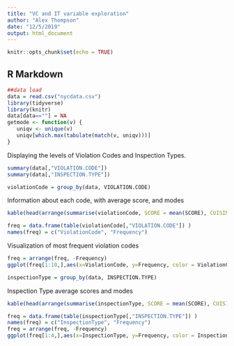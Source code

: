 ---
title: "VC and IT variable exploration"
author: "Alex Thompson"
date: "12/5/2019"
output: html_document
---

```{r setup, include=FALSE}
knitr::opts_chunk$set(echo = TRUE)
```

## R Markdown

```{r message=FALSE, warning=FALSE, include=FALSE}
##data load
data = read.csv("nycdata.csv")
library(tidyverse)
library(knitr)
data[data==""] = NA
getmode <- function(v) {
   uniqv <- unique(v)
   uniqv[which.max(tabulate(match(v, uniqv)))]
}
```

Displaying the levels of Violation Codes and Inspection Types.

```{r echo=FALSE}
summary(data[,"VIOLATION.CODE"])
summary(data[,"INSPECTION.TYPE"])
```

```{r include=FALSE}
violationCode = group_by(data, VIOLATION.CODE)
```

Information about each code, with average score, and modes

```{r echo=FALSE}
kable(head(arrange(summarise(violationCode, SCORE = mean(SCORE), CUISINE.DESCRIPTION = getmode(CUISINE.DESCRIPTION), BORO = getmode(BORO), INSPECTION.TYPE = getmode(INSPECTION.TYPE)),SCORE),20))
```

```{r include=FALSE}
freq = data.frame(table(violationCode[,"VIOLATION.CODE"]) )
names(freq) = c("ViolationCode", "Frequency")
```

Visualization of most frequent violation codes

```{r echo=FALSE}
freq = arrange(freq, -Frequency)
ggplot(freq[1:10,],aes(x=ViolationCode, y=Frequency, color = ViolationCode)) + geom_point(aes(size = 2)) + guides(color=FALSE, n=FALSE, size = FALSE) + labs(x="Violation Code", title="Frequency of Top 10 Violation Codes")
```

```{r include=FALSE}
inspectionType = group_by(data, INSPECTION.TYPE)
```

Inspection Type average scores and modes
```{r echo=FALSE}
kable(head(arrange(summarise(inspectionType, SCORE = mean(SCORE), CUISINE.DESCRIPTION = getmode(CUISINE.DESCRIPTION), BORO = getmode(BORO), VIOLATION.CODE = getmode(VIOLATION.CODE)),SCORE),15))
```


```{r echo=FALSE}
freq = data.frame(table(inspectionType[,"INSPECTION.TYPE"]) )
names(freq) = c("InspectionType", "Frequency")
freq = arrange(freq, -Frequency)
ggplot(freq[1:4,],aes(x=InspectionType, y=Frequency, color = InspectionType)) + geom_point(aes(size = 2)) + guides(color=FALSE, n=FALSE, size = FALSE) + labs(x="Inspection Type", title="Frequency of Top 10 Inspection Types") + theme(axis.text.x = element_text(angle =10, hjust = 1))
```
